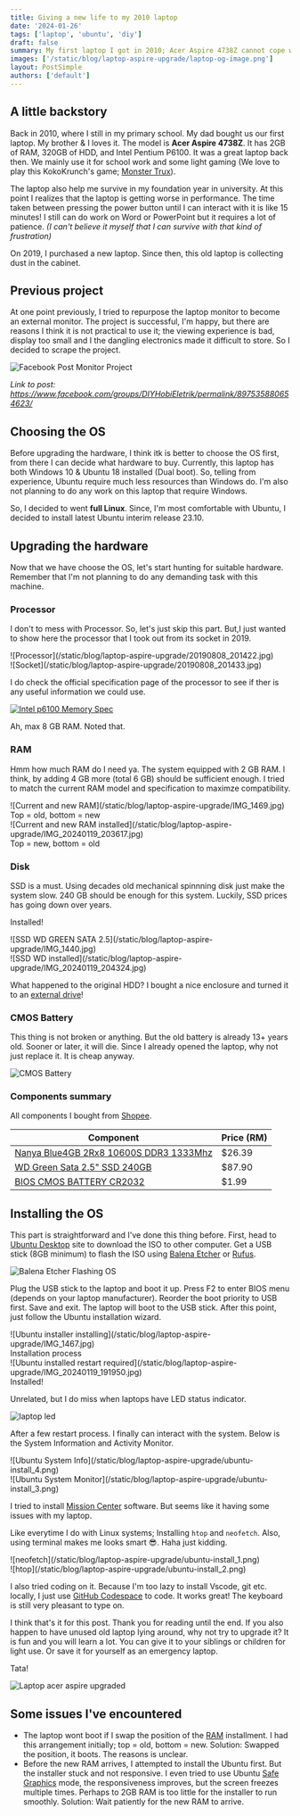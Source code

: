 ```yaml
---
title: Giving a new life to my 2010 laptop
date: '2024-01-26'
tags: ['laptop', 'ubuntu', 'diy']
draft: false
summary: My first laptop I got in 2010; Acer Aspire 4738Z cannot cope with the latest OS anymore due to its hardware. Why not upgrading it to give it extra life?
images: ['/static/blog/laptop-aspire-upgrade/laptop-og-image.png']
layout: PostSimple
authors: ['default']
---
```


## A little backstory

Back in 2010, where I still in my primary school. My dad bought us our first laptop. My brother & I loves it. 
The model is **Acer Aspire 4738Z**. It has 2GB of RAM, 320GB of HDD, and Intel Pentium P6100. It was a great laptop 
back then. We mainly use it for school work and some light gaming (We love to play this KokoKrunch's game; [Monster Trux](https://www.myabandonware.com/game/monster-trux-extreme-offroad-edition-gct)). 

The laptop also help me survive in my foundation year in university. At this point I realizes that the laptop
is getting worse in performance. The time taken between pressing the power button until I can interact with it 
is like 15 minutes! I still can do work on Word or PowerPoint but it requires a lot of patience. _(I can't believe
it myself that I can survive with that kind of frustration)_

On 2019, I purchased a new laptop. Since then, this old laptop is collecting dust in the cabinet. 

## Previous project

At one point previously, I tried to repurpose the laptop monitor to become an external monitor. The project is successful, I'm happy, 
but there are reasons I think it is not practical to use it; the viewing experience is bad, display too small and I the dangling electronics 
made it difficult to store. So I decided to scrape the project.

![Facebook Post Monitor Project](/static/blog/laptop-aspire-upgrade/fb-post-monitor.png)

*Link to post: https://www.facebook.com/groups/DIYHobiEletrik/permalink/897535880654623/*


## Choosing the OS

Before upgrading the hardware, I think itk is better to choose the OS first, from there I can decide what hardware to buy. Currently,
this laptop has both Windows 10 & Ubuntu 18 installed (Dual boot). So, telling from experience, Ubuntu require much less 
resources than Windows do. I'm also not planning to do any work on this laptop that require Windows.

So, I decided to went **full Linux**. Since, I'm most comfortable with Ubuntu, I decided to install latest Ubuntu interim release 23.10.

## Upgrading the hardware

Now that we have choose the OS, let's start hunting for suitable hardware. Remember that I'm not planning to do any demanding
task with this machine. 

### Processor

I don't to mess with Processor. So, let's just skip this part. But,I just wanted to show here the processor that I took out from
its socket in 2019.

<div className="-mx-2 flex flex-wrap overflow-hidden xl:-mx-2">
  <div className="my-1 w-full overflow-hidden px-2 xl:my-1 xl:w-1/2 xl:px-2">
    ![Processor](/static/blog/laptop-aspire-upgrade/20190808_201422.jpg)
  </div>
  <div className="my-1 w-full overflow-hidden px-2 xl:my-1 xl:w-1/2 xl:px-2">
    ![Socket](/static/blog/laptop-aspire-upgrade/20190808_201433.jpg)
  </div>
</div>

I do check the official specification page of the 
processor to see if ther is any useful information we could use.

[![Intel p6100 Memory Spec](/static/blog/laptop-aspire-upgrade/intel-memory-reqs.png)](https://ark.intel.com/content/www/us/en/ark/products/50175/intel-pentium-processor-p6100-3m-cache-2-00-ghz.html)

Ah, max 8 GB RAM. Noted that. 

### RAM

Hmm how much RAM do I need ya. The system equipped with 2 GB RAM. I think, by adding 4 GB more (total 6 GB) should
be sufficient enough. I tried to match the current RAM model and specification to maximze compatibility.

<div className="-mx-2 flex flex-wrap overflow-hidden xl:-mx-2">
  <div className="my-1 w-full overflow-hidden px-2 xl:my-1 xl:w-1/2 xl:px-2">
    ![Current and new RAM](/static/blog/laptop-aspire-upgrade/IMG_1469.jpg)
    <div class="text-slate-500 dark:text-slate-400">Top = old, bottom = new</div>
  </div>
  <div className="my-1 w-full overflow-hidden px-2 xl:my-1 xl:w-1/2 xl:px-2">
    ![Current and new RAM installed](/static/blog/laptop-aspire-upgrade/IMG_20240119_203617.jpg)
    <div class="text-slate-500 dark:text-slate-400">Top = new, bottom = old</div>
  </div>
</div>

### Disk

SSD is a must. Using decades old mechanical spinnning disk just make the system slow. 240 GB should be enough for this
system. Luckily, SSD prices has going down over years.

Installed!

<div className="-mx-2 flex flex-wrap overflow-hidden xl:-mx-2">
  <div className="my-1 w-full overflow-hidden px-2 xl:my-1 xl:w-1/2 xl:px-2">
    ![SSD WD GREEN SATA 2.5](/static/blog/laptop-aspire-upgrade/IMG_1440.jpg)
  </div>
  <div className="my-1 w-full overflow-hidden px-2 xl:my-1 xl:w-1/2 xl:px-2">
    ![SSD WD installed](/static/blog/laptop-aspire-upgrade/IMG_20240119_204324.jpg)
  </div>
</div>

What happened to the original HDD? I bought a nice enclosure and turned it to an [external drive](https://res.cloudinary.com/iqfareez-cloud/image/upload/v1706228809/website/aspire%20ubuntu/IMG_20240114_211048_fkcx1v.jpg)!

### CMOS Battery

This thing is not broken or anything. But the old battery is already 13+ years old. Sooner or later, it will die. Since I already
opened the laptop, why not just replace it. It is cheap anyway.

![CMOS Battery](/static/blog/laptop-aspire-upgrade/IMG_1444.jpg)

### Components summary

All components I bought from [Shopee](https://shopee.com.my/).

| Component | Price (RM) |
|---|---|
| [Nanya Blue4GB 2Rx8 10600S DDR3 1333Mhz](https://shopee.com.my/Nanya-Blue-2GB-4GB-8GB-2Rx8-PC2-PC3-PC3L-5300S-6400S-10600S-12800S-DDR2-DDR3-DDR3L-667Mhz-800Mhz-1333Mhz-1600Mhz-LAPTOP-RAM-SODIMM-Memory-i.130667135.5764168072) | $26.39 |
| [WD Green Sata 2.5" SSD 240GB](https://shopee.com.my/-Free-Gift-WD-Green-Sata-2.5-SSD-(120GB-240GB-480GB)-For-Desktop-Laptop-i.864585302.16485763252) | $87.90 |
| [BIOS CMOS BATTERY CR2032](https://shopee.com.my/LAPTOP-MOTHERBOARD-MAINBOARD-BIOS-CMOS-BATTERY-2-3-PIN(2P-3P)-3V-CR2032-i.14949346.3743475131) | $1.99 |

## Installing the OS

This part is straightforward and I've done this thing before. First, head to [Ubuntu Desktop](https://ubuntu.com/download/desktop) site to download the ISO to other computer. Get a USB stick (8GB minimum) to flash the ISO using [Balena Etcher](https://etcher.balena.io/) or [Rufus](https://rufus.ie/).

![Balena Etcher Flashing OS](/static/blog/laptop-aspire-upgrade/balena-etcher-flashing.png)

Plug the USB stick to the laptop and boot it up. Press F2 to enter BIOS menu (depends on your laptop manufacturer). 
Reorder the boot priority to USB first. Save and exit. The laptop will boot to the USB stick. After this point, just follow
the Ubuntu installation wizard.

<div className="-mx-2 flex flex-wrap overflow-hidden xl:-mx-2">
  <div className="my-1 w-full overflow-hidden px-2 xl:my-1 xl:w-1/2 xl:px-2">
    ![Ubuntu installer installing](/static/blog/laptop-aspire-upgrade/IMG_1467.jpg)
    <div class="text-slate-500 dark:text-slate-400">Installation process</div>
  </div>
  <div className="my-1 w-full overflow-hidden px-2 xl:my-1 xl:w-1/2 xl:px-2">
    ![Ubuntu installed restart required](/static/blog/laptop-aspire-upgrade/IMG_20240119_191950.jpg)
    <div class="text-slate-500 dark:text-slate-400">Installed!</div>
  </div>
</div>

Unrelated, but I do miss when laptops have LED status indicator.

![laptop led](/static/blog/laptop-aspire-upgrade/IMG_1466.jpg)

After a few restart process. I finally can interact with the system. Below is the System Information and Activity Monitor.

<div className="-mx-2 flex flex-wrap overflow-hidden xl:-mx-2">
  <div className="my-1 w-full overflow-hidden px-2 xl:my-1 xl:w-1/2 xl:px-2">
    ![Ubuntu System Info](/static/blog/laptop-aspire-upgrade/ubuntu-install_4.png)
  </div>
  <div className="my-1 w-full overflow-hidden px-2 xl:my-1 xl:w-1/2 xl:px-2">
    ![Ubuntu System Monitor](/static/blog/laptop-aspire-upgrade/ubuntu-install_3.png)
  </div>
</div>

I tried to install [Mission Center](https://www.omglinux.com/mission-center-system-monitor-linux/) software. But seems like it having some issues with my laptop.

Like everytime I do with Linux systems; Installing `htop` and `neofetch`. Also, using terminal makes me looks smart 😎. Haha
just kidding.


<div className="-mx-2 flex flex-wrap overflow-hidden xl:-mx-2">
  <div className="my-1 w-full overflow-hidden px-2 xl:my-1 xl:w-1/2 xl:px-2">
    ![neofetch](/static/blog/laptop-aspire-upgrade/ubuntu-install_1.png)
  </div>
  <div className="my-1 w-full overflow-hidden px-2 xl:my-1 xl:w-1/2 xl:px-2">
    ![htop](/static/blog/laptop-aspire-upgrade/ubuntu-install_2.png)
  </div>
</div>

I also tried coding on it. Because I'm too lazy to install Vscode, git etc. locally, I just use [GitHub Codespace](https://github.com/features/codespaces) to code. It
works great! The keyboard is still very pleasant to type on.

I think that's it for this post. Thank you for reading until the end. If you also happen to have unused old laptop lying around, why not
try to upgrade it? It is fun and you will learn a lot. You can give it to your siblings or children for light use. Or save it for yourself
as an emergency laptop.

Tata!

![Laptop acer aspire upgraded](/static/blog/laptop-aspire-upgrade/IMG_20240121_231044.jpg)

## Some issues I've encountered

- The laptop wont boot if I swap the position of the [RAM](#ram) installment. I had this arrangement initially; top = old, bottom = new. 
Solution: Swapped the position, it boots. The reasons is unclear.
- Before the new RAM arrives, I attempted to install the Ubuntu first. But the installer stuck and not responsive. I even tried to
use Ubuntu [Safe Graphics](https://res.cloudinary.com/iqfareez-cloud/image/upload/v1706228807/website/aspire%20ubuntu/IMG_1450_dtzxau.jpg) mode, the responsiveness improves, but the screen freezes multiple times. Perhaps to 2GB RAM is too
little for the installer to run smoothly. Solution: Wait patiently for the new RAM to arrive.